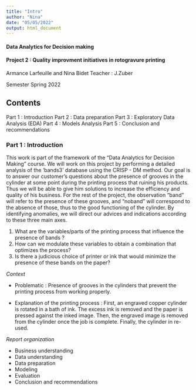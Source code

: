 ```yaml
---
title: "Intro"
author: "Nina"
date: "05/05/2022"
output: html_document
---
```


#### Data Analytics for Decision making 
#### Project 2 : Quality improvment initiatives in rotogravure printing 

Armance Larfeuille and Nina Bidet
Teacher : J.Zuber

Semester Spring 2022

## Contents
Part 1 : Introduction
Part 2 : Data preparation 
Part 3 : Exploratory Data Analysis (EDA)
Part 4 : Models Analysis 
Part 5 : Conclusion and recommendations 

### Part 1 : Introduction

This work is part of the framework of the "Data Analytics for Decision Making" course. We will work on this project by performing a detailed analysis of the 'bands3' database using the CRISP - DM method.
Our goal is to answer our customer's questions about the presence of grooves in the cylinder at some point during the printing process that ruining his products. Thus we will be able to give him solutions to increase the efficiency and quality of his business.
For the rest of the project, the observation "band" will refer to the presence of these grooves, and "noband" will correspond to the absence of those, thus to the good functioning of the cylinder.
By identifying anomalies, we will direct our advices and indications according to these three main axes. 

1. What are the variables/parts of the printing process that influence the presence of bands ?
2. How can we modulate these variables to obtain a combination that optimizes the process?
3. Is there a judicious choice of printer or ink that would minimize the presence of these bands on the paper?

*Context*

- Problematic : Presence of grooves in the cylinders that prevent the printing process from working properly.

- Explanation of the printing process : First, an engraved copper cylinder is rotated in a bath of ink. The excess ink is removed and the paper is pressed against the inked image. Then, the engraved image is removed from the cylinder once the job is complete. Finally, the cylinder in re-used.

*Report organization*

- Business understanding 
- Data understanding 
- Data preparation 
- Modeling
- Evaluation 
- Conclusion and recommendations 
